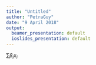 ```yaml
---
title: "Untitled"
author: "PetraGuy"
date: "9 April 2018"
output:
  beamer_presentation: default
  ioslides_presentation: default
---
```

$\sum\beta{_{i}x_{i}}$

